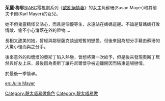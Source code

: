 {{noteTA
|1=zh-hans:欲亂絕情妻; zh-hant:慾望師奶; zh-hk:靚太唔易做;
|2=zh-hans:茱麗·梅耶;zh-hk:梅茱莉;zh-tw:茱麗·梅耶;
}}

{{Infobox character
| name = -{zh-hans:茱麗·梅耶;zh-hk:梅茱莉;zh-tw:茱麗·梅耶;}-
| birthname = Julie Mayer  
| image = 
| caption = 
| portrayer = 
| creator = 
| species = 
| gender = 女
| first = Pilot（第一季：第一集）
| last =
| last_cause =
| age = 
| occupation = 學生
| title =
| family = 
| spouse =
| children = 
| relatives = 
| footnotes = 
}}

'''茱麗·梅耶'''是[[美國廣播公司|ABC]]電視劇系列《[[靚太唔易做|欲亂絕情妻]]》的女主角蘇珊(Susan Mayer)和其前夫卡爾(Karl Mayer)的女兒。

她不但鬼靈精怪又貼心，而且是個優等生，永遠站在媽媽這邊。不論是幫媽媽打敗情敵、偷不小心淪落在外的證物....

長相又甜美的她，曾經與鄰居薩克談過短暫的戀愛，但後來因為想分手藉由蘇珊的大驚小怪而與之分手。

後來意外的和壞壞的奧斯丁陷入熱戀，曾想將第一次給予，但是後來發現奧斯丁居然與好友上床，最後因為奧斯丁讓丹尼爾懷孕被迫離開因而結束這場戀情。

於最後一季懷孕。

[[Category:靚太唔易做角色|Category:靚太唔易做角色]]
[[Category:靚太唔易做|Category:靚太唔易做]]
{{靚太唔易做}}

[[en:Julie_Mayer|en:Julie Mayer]]